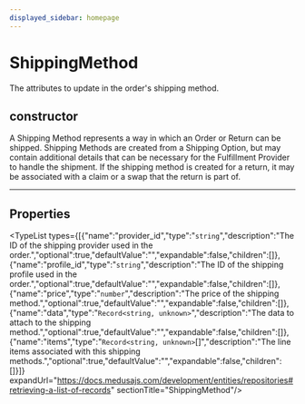 ```yaml
---
displayed_sidebar: homepage
---
```



# ShippingMethod

The attributes to update in the order's shipping method.

## constructor

A Shipping Method represents a way in which an Order or Return can be shipped. Shipping Methods are created from a Shipping Option, but may contain additional details that can be necessary for the Fulfillment Provider to handle the shipment. If the shipping method is created for a return, it may be associated with a claim or a swap that the return is part of.

___

## Properties

<TypeList types={[{"name":"provider_id","type":"`string`","description":"The ID of the shipping provider used in the order.","optional":true,"defaultValue":"","expandable":false,"children":[]},{"name":"profile_id","type":"`string`","description":"The ID of the shipping profile used in the order.","optional":true,"defaultValue":"","expandable":false,"children":[]},{"name":"price","type":"`number`","description":"The price of the shipping method.","optional":true,"defaultValue":"","expandable":false,"children":[]},{"name":"data","type":"`Record<string, unknown>`","description":"The data to attach to the shipping method.","optional":true,"defaultValue":"","expandable":false,"children":[]},{"name":"items","type":"`Record<string, unknown>`[]","description":"The line items associated with this shipping methods.","optional":true,"defaultValue":"","expandable":false,"children":[]}]} expandUrl="https://docs.medusajs.com/development/entities/repositories#retrieving-a-list-of-records" sectionTitle="ShippingMethod"/>
